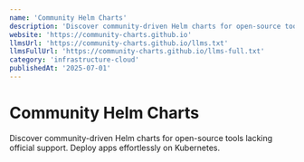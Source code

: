 ```yaml
---
name: 'Community Helm Charts'
description: 'Discover community-driven Helm charts for open-source tools lacking official support. Deploy apps effortlessly on Kubernetes.'
website: 'https://community-charts.github.io'
llmsUrl: 'https://community-charts.github.io/llms.txt'
llmsFullUrl: 'https://community-charts.github.io/llms-full.txt'
category: 'infrastructure-cloud'
publishedAt: '2025-07-01'
---
```


# Community Helm Charts

Discover community-driven Helm charts for open-source tools lacking official support. Deploy apps effortlessly on Kubernetes.
